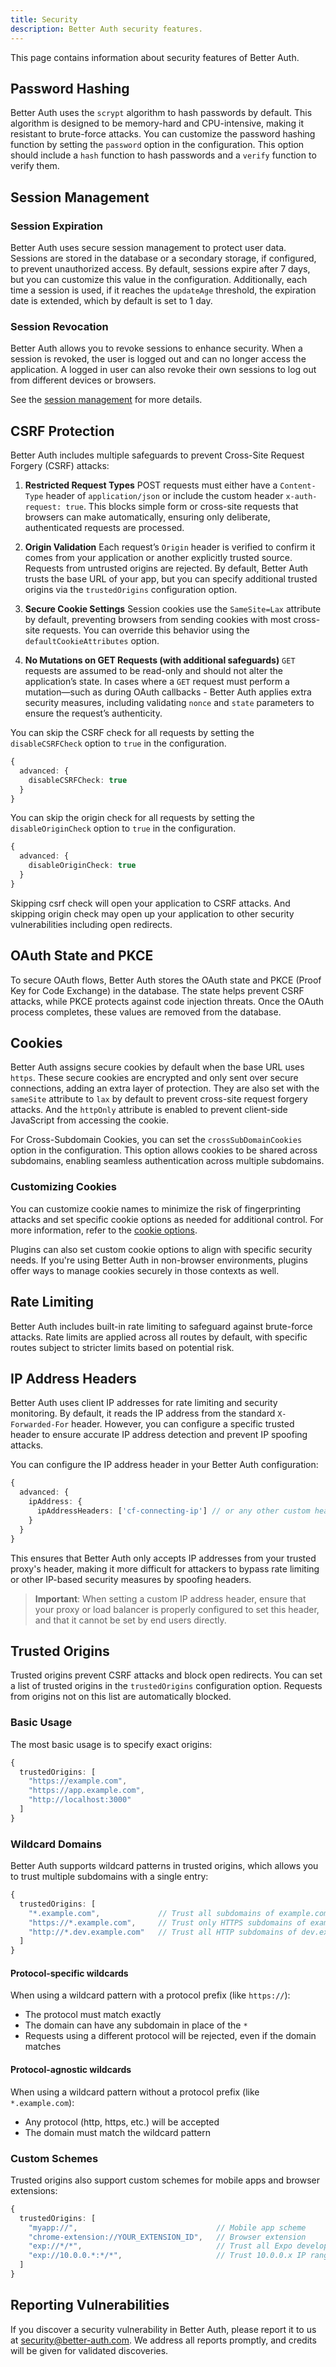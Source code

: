 ```yaml
---
title: Security
description: Better Auth security features.
---
```


This page contains information about security features of Better Auth.


## Password Hashing

Better Auth uses the `scrypt` algorithm to hash passwords by default. This algorithm is designed to be memory-hard and CPU-intensive, making it resistant to brute-force attacks. You can customize the password hashing function by setting the `password` option in the configuration. This option should include a `hash` function to hash passwords and a `verify` function to verify them.

## Session Management

### Session Expiration

Better Auth uses secure session management to protect user data. Sessions are stored in the database or a secondary storage, if configured, to prevent unauthorized access. By default, sessions expire after 7 days, but you can customize this value in the configuration. Additionally, each time a session is used, if it reaches the `updateAge` threshold, the expiration date is extended, which by default is set to 1 day.

### Session Revocation

Better Auth allows you to revoke sessions to enhance security. When a session is revoked, the user is logged out and can no longer access the application. A logged in user can also revoke their own sessions to log out from different devices or browsers.

See the [session management](/docs/concepts/session-management) for more details.

## CSRF Protection

Better Auth includes multiple safeguards to prevent Cross-Site Request Forgery (CSRF) attacks:

1. **Restricted Request Types**
   POST requests must either have a `Content-Type` header of `application/json` or include the custom header `x-auth-request: true`. This blocks simple form or cross-site requests that browsers can make automatically, ensuring only deliberate, authenticated requests are processed.

2. **Origin Validation**
   Each request’s `Origin` header is verified to confirm it comes from your application or another explicitly trusted source. Requests from untrusted origins are rejected. By default, Better Auth trusts the base URL of your app, but you can specify additional trusted origins via the `trustedOrigins` configuration option.

3. **Secure Cookie Settings**
   Session cookies use the `SameSite=Lax` attribute by default, preventing browsers from sending cookies with most cross-site requests. You can override this behavior using the `defaultCookieAttributes` option.

4. **No Mutations on GET Requests (with additional safeguards)**
  `GET` requests are assumed to be read-only and should not alter the application’s state. In cases where a `GET` request must perform a mutation—such as during OAuth callbacks - Better Auth applies extra security measures, including validating `nonce` and `state` parameters to ensure the request’s authenticity.

You can skip the CSRF check for all requests by setting the `disableCSRFCheck` option to `true` in the configuration.

```typescript
{
  advanced: {
    disableCSRFCheck: true
  }
}
```

You can skip the origin check for all requests by setting the `disableOriginCheck` option to `true` in the configuration.

```typescript
{
  advanced: {
    disableOriginCheck: true
  }
}
```

<Callout type="warning">
  Skipping csrf check will open your application to CSRF attacks. And skipping origin check may open up your application to other security vulnerabilities including open redirects.
</Callout>

## OAuth State and PKCE

To secure OAuth flows, Better Auth stores the OAuth state and PKCE (Proof Key for Code Exchange) in the database. The state helps prevent CSRF attacks, while PKCE protects against code injection threats. Once the OAuth process completes, these values are removed from the database.

## Cookies

Better Auth assigns secure cookies by default when the base URL uses `https`. These secure cookies are encrypted and only sent over secure connections, adding an extra layer of protection. They are also set with the `sameSite` attribute to `lax` by default to prevent cross-site request forgery attacks. And the `httpOnly` attribute is enabled to prevent client-side JavaScript from accessing the cookie. 

For Cross-Subdomain Cookies, you can set the `crossSubDomainCookies` option in the configuration. This option allows cookies to be shared across subdomains, enabling seamless authentication across multiple subdomains.

### Customizing Cookies

You can customize cookie names to minimize the risk of fingerprinting attacks and set specific cookie options as needed for additional control. For more information, refer to the [cookie options](/docs/concepts/cookies).

Plugins can also set custom cookie options to align with specific security needs. If you're using Better Auth in non-browser environments, plugins offer ways to manage cookies securely in those contexts as well.

## Rate Limiting

Better Auth includes built-in rate limiting to safeguard against brute-force attacks. Rate limits are applied across all routes by default, with specific routes subject to stricter limits based on potential risk.

## IP Address Headers

Better Auth uses client IP addresses for rate limiting and security monitoring. By default, it reads the IP address from the standard `X-Forwarded-For` header. However, you can configure a specific trusted header to ensure accurate IP address detection and prevent IP spoofing attacks.

You can configure the IP address header in your Better Auth configuration:

```typescript
{
  advanced: {
    ipAddress: {
      ipAddressHeaders: ['cf-connecting-ip'] // or any other custom header
    }
  }
}
```

This ensures that Better Auth only accepts IP addresses from your trusted proxy's header, making it more difficult for attackers to bypass rate limiting or other IP-based security measures by spoofing headers.

> **Important**: When setting a custom IP address header, ensure that your proxy or load balancer is properly configured to set this header, and that it cannot be set by end users directly.

## Trusted Origins

Trusted origins prevent CSRF attacks and block open redirects. You can set a list of trusted origins in the `trustedOrigins` configuration option. Requests from origins not on this list are automatically blocked.

### Basic Usage

The most basic usage is to specify exact origins:

```typescript
{
  trustedOrigins: [
    "https://example.com",
    "https://app.example.com",
    "http://localhost:3000"
  ]
}
```

### Wildcard Domains

Better Auth supports wildcard patterns in trusted origins, which allows you to trust multiple subdomains with a single entry:

```typescript
{
  trustedOrigins: [
    "*.example.com",             // Trust all subdomains of example.com (any protocol)
    "https://*.example.com",     // Trust only HTTPS subdomains of example.com
    "http://*.dev.example.com"   // Trust all HTTP subdomains of dev.example.com
  ]
}
```

#### Protocol-specific wildcards

When using a wildcard pattern with a protocol prefix (like `https://`):
- The protocol must match exactly
- The domain can have any subdomain in place of the `*`
- Requests using a different protocol will be rejected, even if the domain matches

#### Protocol-agnostic wildcards

When using a wildcard pattern without a protocol prefix (like `*.example.com`):
- Any protocol (http, https, etc.) will be accepted
- The domain must match the wildcard pattern

### Custom Schemes

Trusted origins also support custom schemes for mobile apps and browser extensions:

```typescript
{
  trustedOrigins: [
    "myapp://",                               // Mobile app scheme
    "chrome-extension://YOUR_EXTENSION_ID",   // Browser extension
    "exp://*/*",                              // Trust all Expo development URLs
    "exp://10.0.0.*:*/*",                     // Trust 10.0.0.x IP range with any port
  ]
}
```

## Reporting Vulnerabilities

If you discover a security vulnerability in Better Auth, please report it to us at [security@better-auth.com](mailto:security@better-auth.com). We address all reports promptly, and credits will be given for validated discoveries.
